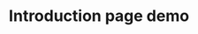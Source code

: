 ---
title: "Introduction page demo"
description: "description for the introduction"
mode: "custom"
sidebarTitle: "Intro to demo"
icon: "ornament"
---